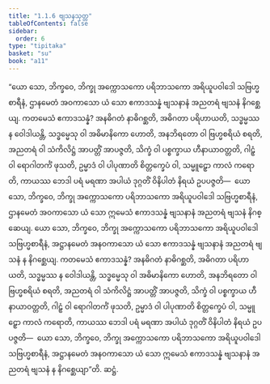 ```yaml
---
title: "1.1.6 ဗျသနသုတ္တ"
tableOfContents: false
sidebar:
  order: 6
type: "tipitaka"
basket: "su"
book: "a11"
---
```



<DynamicBreadcrumb />

<Division number="6" book="a11" e="ch" v="17" p="521">

<Paragraph number="42" book="a11">
“ယော သော, ဘိက္ခဝေ, ဘိက္ခု အက္ကောသကော ပရိဘာသကော အရိယူပဝါဒေါ သဗြဟ္မစာရီနံ, ဌာနမေတံ အဝကာသော ယံ သော ဧကာဒသန္နံ ဗျသနာနံ အညတရံ ဗျသနံ နိဂစ္ဆေယျ.
</Paragraph>

<Paragraph number="43" book="a11">
ကတမေသံ ဧကာဒသန္နံ? အနဓိဂတံ နာဓိဂစ္ဆတိ, အဓိဂတာ ပရိဟာယတိ, သဒ္ဓမ္မဿ န ဝေါဒါယန္တိ, သဒ္ဓမ္မေသု ဝါ အဓိမာနိကော ဟောတိ, အနဘိရတော ဝါ ဗြဟ္မစရိယံ စရတိ, အညတရံ ဝါ သံကိလိဋ္ဌံ အာပတ္တိံ အာပဇ္ဇတိ, သိက္ခံ ဝါ ပစ္စက္ခာယ ဟီနာယာဝတ္တတိ, ဂါဠှံ ဝါ ရောဂါတင်္ကံ ဖုသတိ, ဥမ္မာဒံ ဝါ ပါပုဏာတိ စိတ္တက္ခေပံ ဝါ, သမ္မူဠှော ကာလံ ကရောတိ, ကာယဿ ဘေဒါ ပရံ မရဏာ အပါယံ ဒုဂ္ဂတိံ ဝိနိပါတံ နိရယံ ဥပပဇ္ဇတိ—  ယော သော, ဘိက္ခဝေ, ဘိက္ခု အက္ကောသကော ပရိဘာသကော အရိယူပဝါဒေါ သဗြဟ္မစာရီနံ, ဌာနမေတံ အဝကာသော ယံ သော ဣမေသံ ဧကာဒသန္နံ ဗျသနာနံ အညတရံ ဗျသနံ နိဂစ္ဆေယျ.
</Paragraph>

<Paragraph number="44" book="a11">
ယော သော, ဘိက္ခဝေ, ဘိက္ခု အက္ကောသကော ပရိဘာသကော အရိယူပဝါဒေါ သဗြဟ္မစာရီနံ, အဋ္ဌာနမေတံ အနဝကာသော ယံ သော ဧကာဒသန္နံ ဗျသနာနံ အညတရံ ဗျသနံ န နိဂစ္ဆေယျ.
</Paragraph>

<Paragraph number="45" book="a11">
ကတမေသံ ဧကာဒသန္နံ? အနဓိဂတံ နာဓိဂစ္ဆတိ, အဓိဂတာ ပရိဟာယတိ, သဒ္ဓမ္မဿ န ဝေါဒါယန္တိ, သဒ္ဓမ္မေသု ဝါ အဓိမာနိကော ဟောတိ, အနဘိရတော ဝါ ဗြဟ္မစရိယံ စရတိ, အညတရံ ဝါ သံကိလိဋ္ဌံ အာပတ္တိံ အာပဇ္ဇတိ, သိက္ခံ ဝါ ပစ္စက္ခာယ ဟီနာယာဝတ္တတိ, ဂါဠှံ ဝါ ရောဂါတင်္ကံ ဖုသတိ, ဥမ္မာဒံ ဝါ ပါပုဏာတိ စိတ္တက္ခေပံ ဝါ, သမ္မူဠှော ကာလံ ကရောတိ, ကာယဿ ဘေဒါ ပရံ မရဏာ အပါယံ ဒုဂ္ဂတိံ ဝိနိပါတံ နိရယံ ဥပပဇ္ဇတိ—  ယော သော, ဘိက္ခဝေ, ဘိက္ခု အက္ကောသကော ပရိဘာသကော အရိယူပဝါဒေါ သဗြဟ္မစာရီနံ, အဋ္ဌာနမေတံ အနဝကာသော ယံ သော ဣမေသံ ဧကာဒသန္နံ ဗျသနာနံ အညတရံ ဗျသနံ န နိဂစ္ဆေယျာ”တိ.

</Paragraph>
</Division>

<Paragraph number="46" type="center" book="a11">
ဆဋ္ဌံ.
</Paragraph>